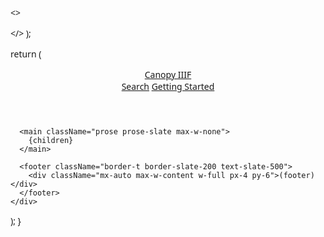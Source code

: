   <>
    <meta name="theme-color" content="#111" />

  <!-- InstantSearch + Algolia client (CDN) -->
  <link rel="stylesheet" href="https://cdn.jsdelivr.net/npm/instantsearch.css@8/themes/reset-min.css">
  <link rel="stylesheet" href="https://cdn.jsdelivr.net/npm/instantsearch.css@8/themes/algolia-min.css">
  <script src="https://cdn.jsdelivr.net/npm/algoliasearch@4/dist/algoliasearch-lite.umd.js"></script>
  <script src="https://cdn.jsdelivr.net/npm/instantsearch.js@4"></script>

  <style>
    body { font-family: system-ui, -apple-system, Segoe UI, Roboto, sans-serif; padding: 2rem; }
    .container { max-width: 900px; margin: 0 auto; }
    .ais-SearchBox { margin-bottom: 1rem; }
    .hit { display: grid; gap: .25rem; padding: .75rem 0; border-bottom: 1px solid #eee; }
    .hit-title { font-weight: 600; }
    .hit-desc { color: #555; }
    .meta { font-size: .85rem; color: #666; }
  </style>

  </>
);

  return (
    <div className="bg-white text-slate-800">
      <header className="border-b border-slate-200">
        <div className="px-4 py-3 flex items-center justify-between">
          <a href="/" className="brand-link text-lg">Canopy IIIF</a>
          <nav className="flex items-center gap-4">
            <a href="/search" className="hover:underline">Search</a>
            <a href="/getting-started" className="hover:underline">Getting Started</a>
          </nav>
        </div>
      </header>

      <main className="prose prose-slate max-w-none">
        {children}
      </main>

      <footer className="border-t border-slate-200 text-slate-500">
        <div className="mx-auto max-w-content w-full px-4 py-6">(footer)</div>
      </footer>
    </div>

);
}

